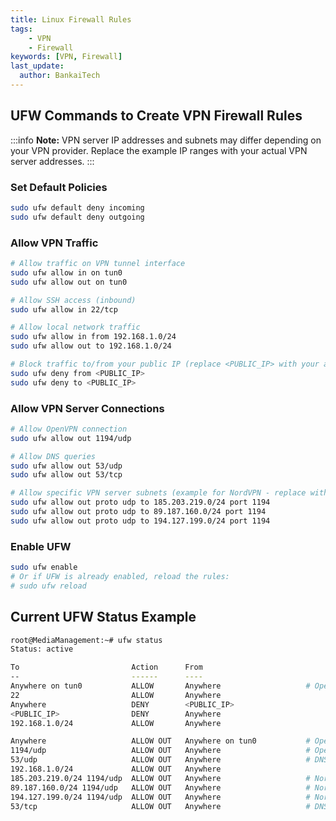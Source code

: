 ```yaml
---
title: Linux Firewall Rules
tags:
    - VPN
    - Firewall
keywords: [VPN, Firewall]
last_update:
  author: BankaiTech
---
```


## UFW Commands to Create VPN Firewall Rules

:::info
**Note:** VPN server IP addresses and subnets may differ depending on your VPN provider. Replace the example IP ranges with your actual VPN server addresses.
:::

### Set Default Policies
```bash
sudo ufw default deny incoming
sudo ufw default deny outgoing
```

### Allow VPN Traffic
```bash
# Allow traffic on VPN tunnel interface
sudo ufw allow in on tun0
sudo ufw allow out on tun0

# Allow SSH access (inbound)
sudo ufw allow in 22/tcp

# Allow local network traffic
sudo ufw allow in from 192.168.1.0/24
sudo ufw allow out to 192.168.1.0/24

# Block traffic to/from your public IP (replace <PUBLIC_IP> with your actual public IP)
sudo ufw deny from <PUBLIC_IP>
sudo ufw deny to <PUBLIC_IP>
```

### Allow VPN Server Connections
```bash
# Allow OpenVPN connection
sudo ufw allow out 1194/udp

# Allow DNS queries
sudo ufw allow out 53/udp
sudo ufw allow out 53/tcp

# Allow specific VPN server subnets (example for NordVPN - replace with your VPN provider's servers)
sudo ufw allow out proto udp to 185.203.219.0/24 port 1194
sudo ufw allow out proto udp to 89.187.160.0/24 port 1194
sudo ufw allow out proto udp to 194.127.199.0/24 port 1194
```

### Enable UFW
```bash
sudo ufw enable
# Or if UFW is already enabled, reload the rules:
# sudo ufw reload
```

## Current UFW Status Example

```bash
root@MediaManagement:~# ufw status
Status: active

To                         Action      From
--                         ------      ----
Anywhere on tun0           ALLOW       Anywhere                   # OpenVPN TUN in
22                         ALLOW       Anywhere                  
Anywhere                   DENY        <PUBLIC_IP>             
<PUBLIC_IP>                DENY        Anywhere                  
192.168.1.0/24             ALLOW       Anywhere                  

Anywhere                   ALLOW OUT   Anywhere on tun0           # OpenVPN TUN out
1194/udp                   ALLOW OUT   Anywhere                   # OpenVPN
53/udp                     ALLOW OUT   Anywhere                   # DNS
192.168.1.0/24             ALLOW OUT   Anywhere                  
185.203.219.0/24 1194/udp  ALLOW OUT   Anywhere                   # NordVPN servers
89.187.160.0/24 1194/udp   ALLOW OUT   Anywhere                   # NordVPN servers
194.127.199.0/24 1194/udp  ALLOW OUT   Anywhere                   # NordVPN servers
53/tcp                     ALLOW OUT   Anywhere                   # DNS
```

<BuyMeACoffeeButton />
